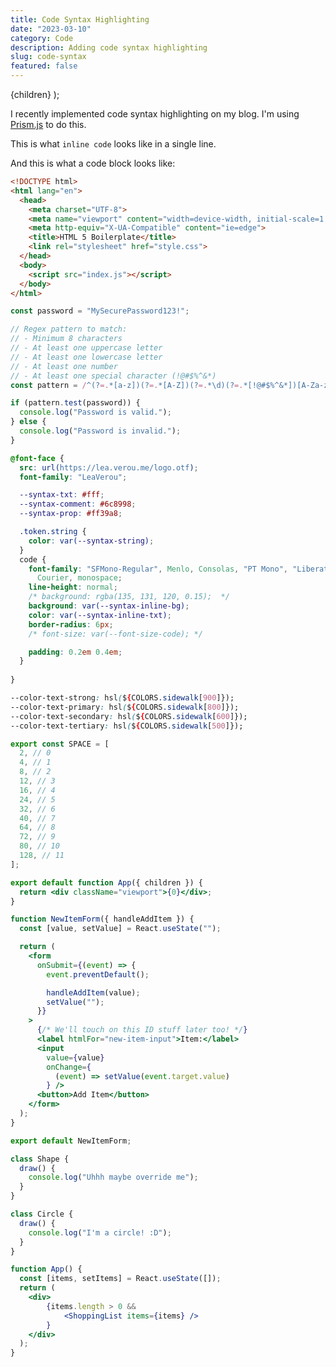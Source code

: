 ```yaml
---
title: Code Syntax Highlighting
date: "2023-03-10"
category: Code
description: Adding code syntax highlighting
slug: code-syntax
featured: false
---
```


  <BlogPostLayout meta={meta}>{children}</BlogPostLayout>
);

I recently implemented code syntax highlighting on my blog. I'm using [Prism.js](https://prismjs.com/) to do this. 

This is what `inline code` looks like in a single line. 

And this is what a code block looks like:

```html
<!DOCTYPE html>
<html lang="en">
  <head>
    <meta charset="UTF-8">
    <meta name="viewport" content="width=device-width, initial-scale=1.0">
    <meta http-equiv="X-UA-Compatible" content="ie=edge">
    <title>HTML 5 Boilerplate</title>
    <link rel="stylesheet" href="style.css">
  </head>
  <body>
	<script src="index.js"></script>
  </body>
</html>
```

```js
const password = "MySecurePassword123!";

// Regex pattern to match: 
// - Minimum 8 characters
// - At least one uppercase letter
// - At least one lowercase letter
// - At least one number
// - At least one special character (!@#$%^&*)
const pattern = /^(?=.*[a-z])(?=.*[A-Z])(?=.*\d)(?=.*[!@#$%^&*])[A-Za-z\d!@#$%^&*]{8,}$/;

if (pattern.test(password)) {
  console.log("Password is valid.");
} else {
  console.log("Password is invalid.");
}
```

```css
@font-face {
  src: url(https://lea.verou.me/logo.otf);
  font-family: "LeaVerou";

  --syntax-txt: #fff;
  --syntax-comment: #6c8998;
  --syntax-prop: #ff39a8;

  .token.string {
    color: var(--syntax-string);
  }
  code {
    font-family: "SFMono-Regular", Menlo, Consolas, "PT Mono", "Liberation Mono",
      Courier, monospace;
    line-height: normal;
    /* background: rgba(135, 131, 120, 0.15);  */
    background: var(--syntax-inline-bg);
    color: var(--syntax-inline-txt);
    border-radius: 6px;
    /* font-size: var(--font-size-code); */

    padding: 0.2em 0.4em;
  }
  
}
```

```css
--color-text-strong: hsl(${COLORS.sidewalk[900]});
--color-text-primary: hsl(${COLORS.sidewalk[800]});
--color-text-secondary: hsl(${COLORS.sidewalk[600]});
--color-text-tertiary: hsl(${COLORS.sidewalk[500]});
```

```js
export const SPACE = [
  2, // 0
  4, // 1
  8, // 2
  12, // 3
  16, // 4
  24, // 5
  32, // 6
  40, // 7
  64, // 8
  72, // 9
  80, // 10
  128, // 11
];
```

```jsx
export default function App({ children }) {
  return <div className="viewport">{0}</div>;
}
```

```jsx
function NewItemForm({ handleAddItem }) {
  const [value, setValue] = React.useState("");

  return (
    <form
      onSubmit={(event) => {
        event.preventDefault();

        handleAddItem(value);
        setValue("");
      }}
    >
      {/* We'll touch on this ID stuff later too! */}
      <label htmlFor="new-item-input">Item:</label>
      <input 
        value={value} 
        onChange={
          (event) => setValue(event.target.value)
        } />
      <button>Add Item</button>
    </form>
  );
}

export default NewItemForm;
```

```js
class Shape {
  draw() {
    console.log("Uhhh maybe override me");
  }
}

class Circle {
  draw() {
    console.log("I'm a circle! :D");
  }
}
```

```jsx
function App() {
  const [items, setItems] = React.useState([]);
  return (
    <div>
        {items.length > 0 && 
            <ShoppingList items={items} />
        }
    </div>
  );
}
```

